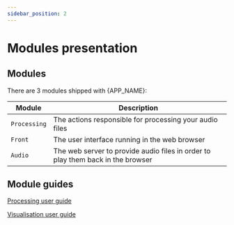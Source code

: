 ```yaml
---
sidebar_position: 2
---
```



# Modules presentation

## Modules

There are 3 modules shipped with {APP_NAME}:

| Module       | Description                                                                     |
| ------------ | ------------------------------------------------------------------------------- |
| `Processing` | The actions responsible for processing your audio files                         |
| `Front`      | The user interface running in the web browser                                   |
| `Audio`      | The web server to provide audio files in order to play them back in the browser |

## Module guides

[Processing user guide](./processing/index.mdx)

[Visualisation user guide](./visualisation.mdx)
